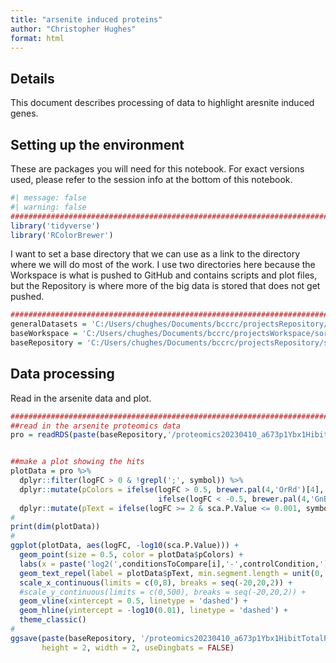 ```yaml
---
title: "arsenite induced proteins"
author: "Christopher Hughes"
format: html
---
```


## Details

This document describes processing of data to highlight aresnite induced genes.

## Setting up the environment

These are packages you will need for this notebook. For exact versions used, please refer to the session info at the bottom of this notebook.

```r
#| message: false
#| warning: false
##########################################################################################
library('tidyverse')
library('RColorBrewer')
```

I want to set a base directory that we can use as a link to the directory where we will do most of the work. I use two directories here because the Workspace is what is pushed to GitHub and contains scripts and plot files, but the Repository is where more of the big data is stored that does not get pushed.

```r
##########################################################################################
generalDatasets = 'C:/Users/chughes/Documents/bccrc/projectsRepository/generalDatasets'
baseWorkspace = 'C:/Users/chughes/Documents/bccrc/projectsWorkspace/sorensenLab/relatedToYbx1'
baseRepository = 'C:/Users/chughes/Documents/bccrc/projectsRepository/sorensenLab/relatedToYbx1'
```

## Data processing

Read in the arsenite data and plot.

```r
##########################################################################################
##read in the arsenite proteomics data
pro = readRDS(paste(baseRepository,'/proteomics20230410_a673p1Ybx1HibitTotalProteome/dataset_deqmsMbr_ars-dmso.rds',sep = ''))


##make a plot showing the hits
plotData = pro %>%
  dplyr::filter(logFC > 0 & !grepl(';', symbol)) %>%
  dplyr::mutate(pColors = ifelse(logFC > 0.5, brewer.pal(4,'OrRd')[4],
                                 ifelse(logFC < -0.5, brewer.pal(4,'GnBu')[4], brewer.pal(3,'Greys')[2]))) %>%
  dplyr::mutate(pText = ifelse(logFC >= 2 & sca.P.Value <= 0.001, symbol, ''))
#
print(dim(plotData))
#
ggplot(plotData, aes(logFC, -log10(sca.P.Value))) +
  geom_point(size = 0.5, color = plotData$pColors) +
  labs(x = paste('log2(',conditionsToCompare[i],'-',controlCondition,')',sep=''), y = '-log10(p-value)', title = 'Differential abundance') +
  geom_text_repel(label = plotData$pText, min.segment.length = unit(0, 'lines'), nudge_x = 1, nudge_y = -2, max.overlaps = 55000, size = 2, segment.size = 0.25) +
  scale_x_continuous(limits = c(0,8), breaks = seq(-20,20,2)) +
  #scale_y_continuous(limits = c(0,500), breaks = seq(-20,20,2)) +
  geom_vline(xintercept = 0.5, linetype = 'dashed') +
  geom_hline(yintercept = -log10(0.01), linetype = 'dashed') +
  theme_classic()
#
ggsave(paste(baseRepository, '/proteomics20230410_a673p1Ybx1HibitTotalProteome/scatter_arseniteInducedProteins.pdf', sep = ''),
       height = 2, width = 2, useDingbats = FALSE)












```




















